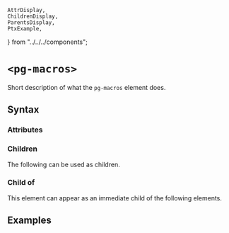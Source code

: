     AttrDisplay,
    ChildrenDisplay,
    ParentsDisplay,
    PtxExample,
} from "../../../components";

# `<pg-macros>`

Short description of what the `pg-macros` element does.

## Syntax

### Attributes

<AttrDisplay name="pg-macros" />

### Children

The following can be used as children.

<ChildrenDisplay name="pg-macros" />

### Child of

This element can appear as an immediate child of the following elements.

<ParentsDisplay name="pg-macros" />

## Examples

    